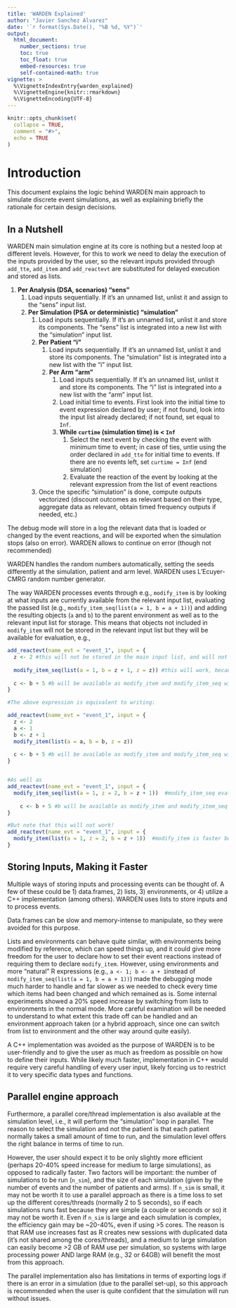 ```yaml
---
title: 'WARDEN Explained'
author: "Javier Sanchez Alvarez"
date: '`r format(Sys.Date(), "%B %d, %Y")`'
output: 
  html_document:
    number_sections: true
    toc: true
    toc_float: true
    embed-resources: true
    self-contained-math: true
vignette: >
  %\VignetteIndexEntry{warden_explained}
  %\VignetteEngine{knitr::rmarkdown}
  %\VignetteEncoding{UTF-8}
---
```


```r
knitr::opts_chunk$set(
  collapse = TRUE,
  comment = "#>",
  echo = TRUE
)
```

# Introduction
This document explains the logic behind WARDEN main approach to simulate discrete event simulations, as well as explaining briefly the rationale for certain design decisions.

## In a Nutshell
WARDEN main simulation engine at its core is nothing but a nested loop at different levels. However, for this to work we need to delay the execution of the inputs provided by the user, so the relevant inputs provided through `add_tte`, `add_item` and `add_reactevt` are substituted for delayed execution and stored as lists.

1. **Per Analysis (DSA, scenarios) "sens"**
    1. Load inputs sequentially. If it's an unnamed list, unlist it and assign to the "sens" input list.
    2. **Per Simulation (PSA or deterministic) "simulation"**
        1. Load inputs sequentially. If it's an unnamed list, unlist it and store its components. The "sens" list is integrated into a new list with the  "simulation" input list.
        2. **Per Patient "i"**
            1. Load inputs sequentially. If it's an unnamed list, unlist it and store its components. The "simulation" list is integrated into a new list with the  "i" input list.
            2. **Per Arm "arm"**
                1. Load inputs sequentially. If it's an unnamed list, unlist it and store its components. The "i" list is integrated into a new list with the  "arm" input list.
                2. Load initial time to events. First look into the initial time to event expression declared by  user; if not found, look into the input list already declared; if not found, set equal to `Inf`.
                3. **While `curtime` (simulation time) is < `Inf`**
                    1. Select the next event by checking the event with minimum time to event; in case of ties, untie using the order declared in `add_tte` for initial time to events. If there are no events left, set `curtime = Inf` (end simulation)
                    1. Evaluate the reaction of the event by looking at the relevant expression from the list of event reactions
        3. Once the specific "simulation" is done, compute outputs vectorized (discount outcomes as relevant based on their type, aggregate data as relevant, obtain timed frequency outputs if needed, etc.)                    

The debug mode will store in a log the relevant data that is loaded or changed by the event reactions, and will be exported when the simulation stops (also on error). WARDEN allows to continue on error (though not recommended)

WARDEN handles the random numbers automatically, setting the seeds differently at the simulation, patient and arm level. WARDEN uses L'Ecuyer-CMRG random number generator.

The way WARDEN processes events through e.g., `modify_item` is by looking at what inputs are currently available from the relevant input list, evaluating the passed list (e.g., `modify_item_seq(list(a = 1, b = a + 1))`) and adding the resulting objects (`a` and `b`) to the parent environment as well as to the relevant input list for storage. This means that objects not included in `modify_item` will not be stored in the relevant input list but they will be available for evaluation, e.g.,

```r

add_reactevt(name_evt = "event_1", input = {
  z <- 2 #this will not be stored in the main input list, and will not be available in the next event reaction! so it's only available locally while we are evaluating this event
  
  modify_item_seq(list(a = 1, b = z + 1, z = z)) #this will work, because z is available locally while this specific event reaction is taking place, and we are actually saving it as well so it's also available in future events (by setting z = z)
  
  c <- b + 5 #b will be available as modify_item and modify_item_seq will update both the key input list and the parent environment. However c will not be stored as only is evaluated here locally, so it will be lost if it's not saved using modify_item or modify_item_seq!
}

#The above expression is equivalent to writing:

add_reactevt(name_evt = "event_1", input = {
  z <- 2 
  a <- 1
  b <- z + 1
  modify_item(list(a = a, b = b, z = z)) 
  
  c <- b + 5 #b will be available as modify_item and modify_item_seq will update both the key input list and the parent environment. However c will not be stored as only is evaluated here locally, so it will be lost if it's not saved using modify_item or modify_item_seq!
}


#As well as
add_reactevt(name_evt = "event_1", input = {
  modify_item_seq(list(a = 1, z = 2, b = z + 1))  #modify_item_seq evaluates sequentially, so the value of z will be available for b
  
    c <- b + 5 #b will be available as modify_item and modify_item_seq will update both the key input list and the parent environment. However c will not be stored as only is evaluated here locally, so it will be lost if it's not saved using modify_item or modify_item_seq! e.g., writing modify_item(list(c=b+5))
}

#But note that this will not work!
add_reactevt(name_evt = "event_1", input = {
  modify_item(list(a = 1, z = 2, b = z + 1))  #modify_item is faster but does not evaluate sequentially (all at once), so the value of z will NOT be available for b
}

```

## Storing Inputs, Making it Faster
Multiple ways of storing inputs and processing events can be thought of. A few of these could be 1) data.frames, 2) lists, 3) environments, or 4) utilize a C++ implementation (among others). WARDEN uses lists to store inputs and to process events.

Data.frames can be slow and memory-intense to manipulate, so they were avoided for this purpose.

Lists and environments can behave quite similar, with environments being modified by reference, which can speed things up, and it could give more freedom for the user to declare how to set their event reactions instead of requiring them to declare `modify_item`. However, using environments and more "natural" R expressions (e.g., `a <- 1; b <- a + 1`instead of `modify_item_seq(list(a = 1, b = a + 1))`) made the debugging mode much harder to handle and far slower as we needed to check every time which items had been changed and which remained as is. Some internal experiments showed a 20% speed increase by switching from lists to environments in the normal mode. More careful examination will be needed to understand to what extent this trade off can be handled and an environment approach taken (or a hybrid approach, since one can switch from list to environment and the other way around quite easily).

A C++ implementation was avoided as the purpose of WARDEN is to be user-friendly and to give the user as much as freedom as possible on how to define their inputs. While likely much faster, implementation in C++ would require very careful handling of every user input, likely forcing us to restrict it to very specific data types and functions. 

## Parallel engine approach

Furthermore, a parallel core/thread implementation is also available at the simulation level, i.e., it will perform the "simulation" loop in parallel. The reason to select the simulation and not the patient is that each patient normally takes a small amount of time to run, and the simulation level offers the right balance in terms of time to run.

However, the user should expect it to be only slightly more efficient (perhaps 20-40% speed increase for medium to large simulations), as opposed to radically faster. Two factors will be important: the number of simulations to be run (`n_sim`), and the size of each simulation (given by the number of events and the number of patients and arms). If `n_sim` is small, it may not be worth it to use a parallel approach as there is a time loss to set up the different cores/threads (normally 2 to 5 seconds), so if each simulations runs fast because they are simple (a couple or seconds or so) it may not be worth it. Even if `n_sim` is large and each simulation is complex, the efficiency gain may be ~20-40%, even if using >5 cores. The reason is that RAM use increases fast as R creates new sessions with duplicated data (it's not shared among the cores/threads), and a medium to large simulation can easily become >2 GB of RAM use per simulation, so systems with large processing power AND large RAM (e.g., 32 or 64GB) will benefit the most from this approach. 

The parallel implementation also has limitations in terms of exporting logs if there is an error in a simulation (due to the parallel set-up), so this approach is recommended when the user is quite confident that the simulation will run without issues.
